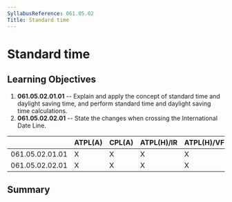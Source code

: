 ```yaml
---
SyllabusReference: 061.05.02
Title: Standard time
---
```


# Standard time

## Learning Objectives

1.  **061.05.02.01.01** -- Explain and apply the concept of standard time and
    daylight saving time, and perform standard time and daylight saving time
    calculations.
2.  **061.05.02.02.01** -- State the changes when crossing the International Date
    Line.

|                 | ATPL(A) | CPL(A) | ATPL(H)/IR | ATPL(H)/VFR | CPL(H) | IR  | CBIR(A) |
| --------------- | ------- | ------ | ---------- | ----------- | ------ | --- | ------- |
| 061.05.02.01.01 | X       | X      | X          | X           | X      |     |         |
| 061.05.02.02.01 | X       | X      | X          | X           | X      |     |         |

## Summary
